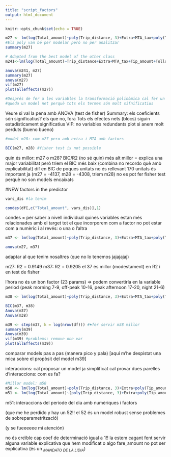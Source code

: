 ```yaml
---
title: "script_factors"
output: html_document
---
```


```r
knitr::opts_chunk$set(echo = TRUE)
```

```r
m27 <- lm(log(Total_amount)~poly(Trip_distance, 3)+Extra+MTA_tax+poly(Tip_amount,2)+Tolls_amount, data=dfD4)
#Els poly van bé per modelar però no per analitzar
summary(m27)

# Adapted from the best model of the other class
m241<-lm(log(Total_amount)~Trip_distance+Extra+MTA_tax+Tip_amount+Tolls_amount,data=dfD4)

anova(m241, m27)
summary(m27)
anova(m27)
vif(m27)
plot(alleffects(m27))

#Després de fer a les variables la transformació polinòmica cal fer un test d'efectes nets
#queda un model net perquè tots els termes són molt sifnificatius
```

Veure si val la pena amb ANOVA (test de fisher)
Summary: els coeficients són significatius? els que no, fora
Tots els efectes nets (blocs) siguin estadísticament significatius
VIF: no variables redundants
plot si anem molt perduts (bueno bueno)

```r
#model m28: com m27 pero amb extra i MTA amb factors

BIC(m27, m28) #fisher test is not possible
```

quin és millor: m27 o m28?
BIC/R2 (no sé quin) més alt millor = explica una major variabilitat
però triem el BIC més baix (combina no recordo què amb explicabilitat)
dif en BIC de poques unitats no és rellevant
170 unitats és important ja (m27 = -4137, m28 = -4308, triem m28)
no es pot fer fisher test perquè no son models encaixats


#NEW factors in the predictor
```r
vars_dis #la tenim

condes(df[,c("Total_amount", vars_dis)],1)
```

condes = per saber a nivell individual quines variables estan més relacionades amb el target
tot el que incorporem com a factor no pot estar com a numèric i al revés: o una o l'altra

```r
m37 <- lm(log(Total_amount)~poly(Trip_distance, 3)+Extra+MTA_tax+poly(Tip_amount,2)+Tolls_amount+RateCodeID+Payment_type+f.hour+f.scharge+f.nbpass+VendorID, data=dfD4)

anova(m27, m37)
```
adaptar al que tenim nosaltres (que no lo tenemos jajajajaj)

m27: R2 = 0.9149
m37: R2 = 0.9205
el 37 és millor (modestament) en R2 i en test de fisher

l'hora no és un bon factor (23 params) => podem convertirla en la variable period (peak morning 7-9, off-peak 10-16, peak afternoon 17-20, night 21-6)

```r



m38 <- lm(log(Total_amount)~poly(Trip_distance, 3)+Extra+MTA_tax+poly(Tip_amount,2)+Tolls_amount+RateCodeID+Payment_type+period+f.scharge+f.nbpass+VendorID, data=dfD4)

BIC(m37, m38)
Anova(m37)
Anova(m38)

m39 <- step(m37, k = log(nrow(df))) #♠fer servir m38 millor
summary(m39)
Anova(m39)
vif(m39) #problems: remove one var
plot(allEffects(m39))
```
comparar models pas a pas (manera pico y pala)
[aquí m'he despistat una mica sobre el propòsit del model m39]

interaccions: cal proposar un model ja simplificat 
cal provar dues parelles d'interaccions: com es fa?
```r
#Millor model: m50
m50 <- lm(log(Total_amount)~poly(Trip_distance, 3)+Extra+poly(Tip_amount,2)+Tolls_amount+RateCodeID+Payment_type+period, data=dfD4)
m51 <- lm(log(Total_amount)~(poly(Trip_distance, 3)+Extra+poly(Tip_amount,2)+Tolls_amount)*period +(RateCodeID+Payment_type)*period, data=dfD4)
```
m51: interaccions del periode del dia amb numèriques i factors

(que me he perdido y hay un 52!! el 52 és un model robust sense problemes de sobreparametrització)

(y se fueeeeee mi atención)

no és creïble cap coef de determinació igual a 1!! la estem cagant fent servir alguna variable explicativa que hem modificat o algo
fare_amount no pot ser explicativa (és un ~*MANDATO DE LA LIDIA*~)